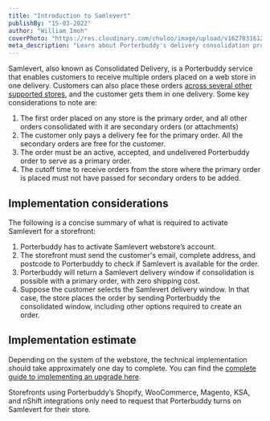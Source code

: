 ```yaml
---
title: "Introduction to Samlevert"
publishBy: "15-03-2022"
author: "William Imoh"
coverPhoto: "https://res.cloudinary.com/chuloo/image/upload/v1627831612/samlevert-logo_oi1oue.png"
meta_description: "Learn about Porterbuddy's delivery consolidation product, Samlevert"
---
```


Samlevert, also known as Consolidated Delivery, is a Porterbuddy service that enables customers to receive multiple orders placed on a web store in one delivery. Customers can also place these orders [across several other supported stores](https://porterbuddy.com/samlevert), and the customer gets them in one delivery.
Some key considerations to note are:

1. The first order placed on any store is the primary order, and all other orders consolidated with it are secondary orders (or attachments)
2. The customer only pays a delivery fee for the primary order. All the secondary orders are free for the customer.
3. The order must be an active, accepted, and undelivered Porterbuddy order to serve as a primary order.
4. The cutoff time to receive orders from the store where the primary order is placed must not have passed for secondary orders to be added.

## Implementation considerations

The following is a concise summary of what is required to activate Samlevert for a storefront:

1. Porterbuddy has to activate Samlevert webstore’s account.
2. The storefront must send the customer's email, complete address, and postcode to Porterbuddy to check if Samlevert is available for the order.
3. Porterbuddy will return a Samlevert delivery window if consolidation is possible with a primary order, with zero shipping cost.
4. Suppose the customer selects the Samlevert delivery window. In that case, the store places the order by sending Porterbuddy the consolidated window, including other options required to create an order.

## Implementation estimate

Depending on the system of the webstore, the technical implementation should take approximately one day to complete.
You can find the [complete guide to implementing an upgrade here](/guides/samlevert-upgrade-guide/).

<ContentCallout title="Available integrations">
  Storefronts using Porterbuddy’s Shopify, WooCommerce, Magento, KSA, and nShift
  integrations only need to request that Porterbuddy turns on Samlevert for
  their store.
</ContentCallout>
